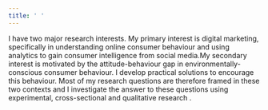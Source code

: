 ```yaml
---
title: ' '
---
```

<link rel="stylesheet" href="styles.css" type="text/css">
<head>
<!-- Global site tag (gtag.js) - Google Analytics -->
<script async src="https://www.googletagmanager.com/gtag/js?id=G-KK7K26EJP8"></script>
<script>
  window.dataLayer = window.dataLayer || [];
  function gtag(){dataLayer.push(arguments);}
  gtag('js', new Date());

  gtag('config', 'G-KK7K26EJP8');
</script>
</head>

I have two major research interests. My primary interest is digital marketing, specifically in understanding online consumer behaviour and using analytics to gain consumer intelligence from social media.My secondary interest is motivated by the attitude-behaviour gap in environmentally-conscious consumer behaviour. I develop practical solutions to encourage this behaviour. Most of my research questions are therefore framed in these two contexts and I investigate the answer to these questions using experimental, cross-sectional and qualitative research .
